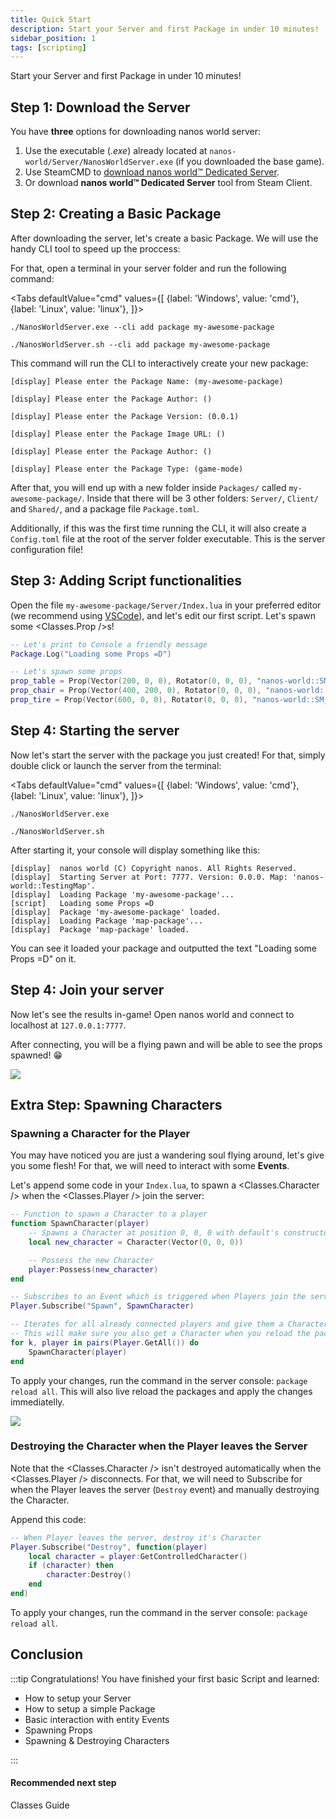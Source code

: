 ```yaml
---
title: Quick Start
description: Start your Server and first Package in under 10 minutes!
sidebar_position: 1
tags: [scripting]
---
```



Start your Server and first Package in under 10 minutes!



## Step 1: Download the Server

You have **three** options for downloading nanos world server:

1. Use the executable (*.exe*) already located at `nanos-world/Server/NanosWorldServer.exe` (if you downloaded the base game).
2. Use SteamCMD to [download nanos world™ Dedicated Server](/core-concepts/server-manual/server-installation.md).
3. Or download **nanos world™ Dedicated Server** tool from Steam Client.


## Step 2: Creating a Basic Package

After downloading the server, let's create a basic Package. We will use the handy CLI tool to speed up the proccess:

For that, open a terminal in your server folder and run the following command:

<Tabs
  defaultValue="cmd"
  values={[
    {label: 'Windows', value: 'cmd'},
    {label: 'Linux', value: 'linux'},
  ]}>
  <TabItem value="cmd">

```shell
./NanosWorldServer.exe --cli add package my-awesome-package
```

  </TabItem>
  <TabItem value="linux">

```shell
./NanosWorldServer.sh --cli add package my-awesome-package
```

  </TabItem>
</Tabs>

This command will run the CLI to interactively create your new package:
```shell
[display] Please enter the Package Name: (my-awesome-package)

[display] Please enter the Package Author: ()

[display] Please enter the Package Version: (0.0.1)

[display] Please enter the Package Image URL: ()

[display] Please enter the Package Author: ()

[display] Please enter the Package Type: (game-mode)
```

After that, you will end up with a new folder inside `Packages/` called `my-awesome-package/`. Inside that there will be 3 other folders: `Server/`, `Client/` and `Shared/`, and a package file `Package.toml`.

Additionally, if this was the first time running the CLI, it will also create a `Config.toml` file at the root of the server folder executable. This is the server configuration file!


## Step 3: Adding Script functionalities

Open the file `my-awesome-package/Server/Index.lua` in your preferred editor (we recommend using [VSCode](https://code.visualstudio.com/download)), and let's edit our first script. Let's spawn some <Classes.Prop />s!

```lua title="Packages/my-awesome-package/Server/Index.lua"
-- Let's print to Console a friendly message
Package.Log("Loading some Props =D")

-- Let's spawn some props
prop_table = Prop(Vector(200, 0, 0), Rotator(0, 0, 0), "nanos-world::SM_WoodenTable")
prop_chair = Prop(Vector(400, 200, 0), Rotator(0, 0, 0), "nanos-world::SM_WoodenChair")
prop_tire = Prop(Vector(600, 0, 0), Rotator(0, 0, 0), "nanos-world::SM_TireLarge")
```


## Step 4: Starting the server

Now let's start the server with the package you just created! For that, simply double click or launch the server from the terminal:

<Tabs
  defaultValue="cmd"
  values={[
    {label: 'Windows', value: 'cmd'},
    {label: 'Linux', value: 'linux'},
  ]}>
  <TabItem value="cmd">

```shell
./NanosWorldServer.exe
```

  </TabItem>
  <TabItem value="linux">

```shell
./NanosWorldServer.sh
```

  </TabItem>
</Tabs>

After starting it, your console will display something like this:

```
[display]  nanos world (C) Copyright nanos. All Rights Reserved.
[display]  Starting Server at Port: 7777. Version: 0.0.0. Map: 'nanos-world::TestingMap'.
[display]  Loading Package 'my-awesome-package'...
[script]   Loading some Props =D
[display]  Package 'my-awesome-package' loaded.
[display]  Loading Package 'map-package'...
[display]  Package 'map-package' loaded.
```

You can see it loaded your package and outputted the text "Loading some Props =D" on it.


## Step 4: Join your server

Now let's see the results in-game! Open nanos world and connect to localhost at `127.0.0.1:7777`.

After connecting, you will be a flying pawn and will be able to see the props spawned! 😁

![](/img/docs/quick-start-01.webp)


## Extra Step: Spawning Characters

### Spawning a Character for the Player

You may have noticed you are just a wandering soul flying around, let's give you some flesh! For that, we will need to interact with some **Events**.

Let's append some code in your `Index.lua`, to spawn a <Classes.Character /> when the <Classes.Player /> join the server:

```lua title="my-package/Server/Index.lua"
-- Function to spawn a Character to a player
function SpawnCharacter(player)
    -- Spawns a Character at position 0, 0, 0 with default's constructor parameters
    local new_character = Character(Vector(0, 0, 0))

    -- Possess the new Character
    player:Possess(new_character)
end

-- Subscribes to an Event which is triggered when Players join the server (i.e. Spawn)
Player.Subscribe("Spawn", SpawnCharacter)

-- Iterates for all already connected players and give them a Character as well
-- This will make sure you also get a Character when you reload the package
for k, player in pairs(Player.GetAll()) do
    SpawnCharacter(player)
end
```

To apply your changes, run the command in the server console: `package reload all`. This will also live reload the packages and apply the changes immediatelly.

![](/img/docs/quick-start-02.webp)


### Destroying the Character when the Player leaves the Server

Note that the <Classes.Character /> isn't destroyed automatically when the <Classes.Player /> disconnects. For that, we will need to Subscribe for when the Player leaves the server (`Destroy` event) and manually destroying the Character.

Append this code:

```lua title="my-package/Server/Index.lua"
-- When Player leaves the server, destroy it's Character
Player.Subscribe("Destroy", function(player)
    local character = player:GetControlledCharacter()
    if (character) then
        character:Destroy()
    end
end)
```

To apply your changes, run the command in the server console: `package reload all`.


## Conclusion

:::tip Congratulations! You have finished your first basic Script and learned:

* How to setup your Server
* How to setup a simple Package
* Basic interaction with entity Events
* Spawning Props
* Spawning & Destroying Characters

:::


#### Recommended next step

<ReferenceLink href="core-concepts/scripting/classes-guide">Classes Guide</ReferenceLink>

